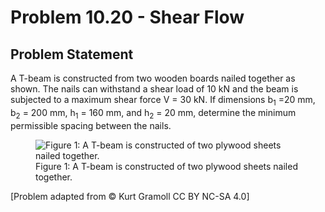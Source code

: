 # Problem 10.20 - Shear Flow {.unnumbered}

## Problem Statement

A T-beam is constructed from two wooden boards nailed together as shown. The nails can withstand a shear load of 10 kN and the beam is subjected to a maximum shear force V = 30 kN. If dimensions b<sub>1</sub> =20 mm, b<sub>2</sub> = 200 mm, h<sub>1</sub> = 160 mm, and h<sub>2</sub> = 20 mm, determine the minimum permissible spacing between the nails.

![Figure 1: A T-beam is constructed of two plywood sheets nailed together.](images/384.png){fig-alt="A T beam is made of two pieces nailed together. The base of the T is height h1 and width b1. The top of the T is height h2 and base b2."}

\[Problem adapted from © Kurt Gramoll CC BY NC-SA 4.0\]